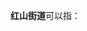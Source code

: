 '''红山街道'''可以指：
{{PRC admin/disambig|21/13/22/002/000|21/13/82/008/000|23/07/16/001/000|32/01/02/008/000|44/01/12/002/000|65/90/01/003/000}}
{{disambig|cat=四字乡级行政区划消歧义}}